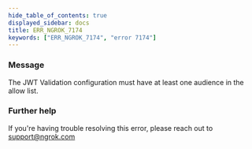 ```yaml
---
hide_table_of_contents: true
displayed_sidebar: docs
title: ERR_NGROK_7174
keywords: ["ERR_NGROK_7174", "error 7174"]
---
```


### Message

The JWT Validation configuration must have at least one audience in the allow list.

### Further help

If you're having trouble resolving this error, please reach out to [support@ngrok.com](mailto:support@ngrok.com?subject=Help%20with%20ERR_NGROK_7174)
